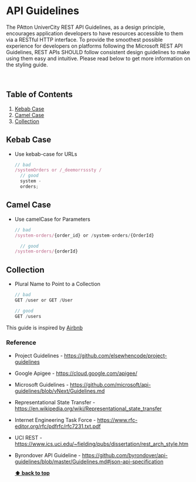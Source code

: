 
<Meta title="Welcome/Guides/API Cookbook" />

<style>{`
  .subheading {
    --mediumdark: '#999999';
    font-weight: 900;
    font-size: 13px;
    color: #999;
    letter-spacing: 6px;
    line-height: 24px;
    text-transform: uppercase;
    margin-bottom: 12px;
    margin-top: 40px;
  }

  .link-list {
    display: grid;
    grid-template-columns: 1fr;
    grid-template-rows: 1fr 1fr;
    row-gap: 10px;
  }

  @media (min-width: 620px) {
    .link-list {
      row-gap: 20px;
      column-gap: 20px;
      grid-template-columns: 1fr 1fr;
    }
  }

  @media all and (-ms-high-contrast:none) {
  .link-list {
      display: -ms-grid;
      -ms-grid-columns: 1fr 1fr;
      -ms-grid-rows: 1fr 1fr;
    }
  }

  .link-item {
    display: block;
    padding: 20px 30px 20px 15px;
    border: 1px solid #00000010;
    border-radius: 5px;
    transition: background 150ms ease-out, border 150ms ease-out, transform 150ms ease-out;
    color: #333333;
    display: flex;
    align-items: flex-start;
  }

  .link-item:hover {
    border-color: #1EA7FD50;
    transform: translate3d(0, -3px, 0);
    box-shadow: rgba(0, 0, 0, 0.08) 0 3px 10px 0;
  }

  .link-item:active {
    border-color: #1EA7FD;
    transform: translate3d(0, 0, 0);
  }

  .link-item strong {
    font-weight: 700;
    display: block;
    margin-bottom: 2px;
  }
  
  .link-item img {
    height: 40px;
    width: 40px;
    margin-right: 15px;
    flex: none;
  }

  .link-item span {
    font-size: 14px;
    line-height: 20px;
  }

  .tip {
    display: inline-block;
    border-radius: 1em;
    font-size: 11px;
    line-height: 12px;
    font-weight: 700;
    background: #E7FDD8;
    color: #66BF3C;
    padding: 4px 12px;
    margin-right: 10px;
    vertical-align: top;
  }

  .tip-wrapper {
    font-size: 13px;
    line-height: 20px;
    margin-top: 40px;
    margin-bottom: 40px;
  }

  .tip-wrapper code {
    font-size: 12px;
    display: inline-block;
  }

  
`}</style>

# API Guidelines

The PAtton UniverCity REST API Guidelines, as a design principle, encourages application developers to have resources accessible to them via a RESTful HTTP interface.
To provide the smoothest possible experience for developers on platforms following the Microsoft REST API Guidelines, REST APIs SHOULD follow consistent design guidelines
to make using them easy and intuitive. Please read below to get more information on the styling guide.

<p>&nbsp;</p>

## Table of Contents

1. [Kebab Case](#kebab-case)
1. [Camel Case](#camel-case)
1. [Collection](#collection)

## Kebab Case

- Use kebab-case for URLs

  ```jsx
  // bad
  /systemOrders or /_deemorrsssty /
    // good
    system -
    orders;
  ```

## Camel Case

- Use camelCase for Parameters

  ```jsx
  // bad
  /system-orders/{order_id} or /system-orders/{OrderId}

    // good
  /system-orders/{orderId}
  ```

## Collection

- Plural Name to Point to a Collection

  ```jsx
  // bad
  GET /user or GET /User

  // good
  GET /users
  ```

This guide is inspired by [Airbnb](https://github.com/airbnb/javascript/blob/master/react/README.md)

### Reference

- Project Guidelines - https://github.com/elsewhencode/project-guidelines
- Google Apigee - https://cloud.google.com/apigee/
- Microsoft Guidelines - https://github.com/microsoft/api-guidelines/blob/vNext/Guidelines.md
- Representational State Transfer - https://en.wikipedia.org/wiki/Representational_state_transfer
- Internet Engineering Task Force - https://www.rfc-editor.org/rfc/pdfrfc/rfc7231.txt.pdf
- UCI REST - https://www.ics.uci.edu/~fielding/pubs/dissertation/rest_arch_style.htm
- Byrondover API Guideline - https://github.com/byrondover/api-guidelines/blob/master/Guidelines.md#json-api-specification

  **[⬆ back to top](#table-of-contents)**

```

```
